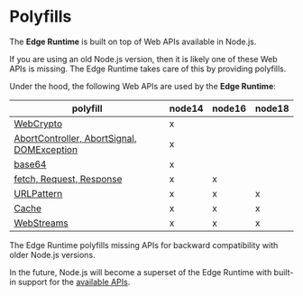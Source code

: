 # Polyfills

The **Edge Runtime** is built on top of Web APIs available in Node.js.

If you are using an old Node.js version, then it is likely one of these Web APIs is missing. The Edge Runtime takes care of this by providing polyfills.

Under the hood, the following Web APIs are used by the **Edge Runtime**:

| polyfill                                                                                                                                              | node14 | node16 | node18 |
| ----------------------------------------------------------------------------------------------------------------------------------------------------- | ------ | ------ | ------ |
| [WebCrypto](https://github.com/vercel/edge-runtime/blob/main/packages/primitives/src/primitives/crypto.js)                                            | x      |        |        |
| [AbortController, AbortSignal, DOMException](https://github.com/vercel/edge-runtime/blob/main/packages/primitives/src/primitives/abort-controller.js) | x      |        |        |
| [base64](https://github.com/vercel/edge-runtime/blob/main/packages/primitives/src/primitives/encoding.js)                                             | x      |        |        |
| [fetch, Request, Response](https://github.com/vercel/edge-runtime/blob/main/packages/primitives/src/primitives/fetch.js)                              | x      | x      |        |
| [URLPattern](https://github.com/vercel/edge-runtime/blob/main/packages/primitives/src/primitives/url.js)                                              | x      | x      | x      |
| [Cache](https://github.com/vercel/edge-runtime/blob/main/packages/primitives/src/primitives/cache.js)                                                 | x      | x      | x      |
| [WebStreams](https://github.com/vercel/edge-runtime/blob/main/packages/primitives/src/primitives/streams.js)                                          | x      | x      | x      |

The Edge Runtime polyfills missing APIs for backward compatibility with older Node.js versions.

In the future, Node.js will become a superset of the Edge Runtime with built-in support for the [available APIs](/features/available-apis).
